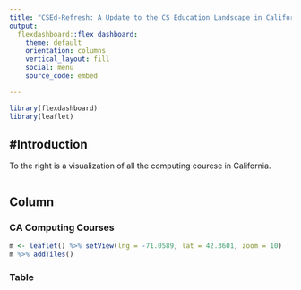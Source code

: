```yaml
---
title: "CSEd-Refresh: A Update to the CS Education Landscape in California"
output: 
  flexdashboard::flex_dashboard:
    theme: default
    orientation: columns
    vertical_layout: fill
    social: menu
    source_code: embed

---
```


```r
library(flexdashboard)
library(leaflet)
```

#Introduction {.sidebar}
-----------------------------------------------------------------------

To the right is a visualization of all the computing courese in California.

```r

```


Column {data-width=650 .tabset .tabset-fade}
-----------------------------------------------------------------------

### CA Computing Courses {data-icon="fa-list"}

```r
m <- leaflet() %>% setView(lng = -71.0589, lat = 42.3601, zoom = 10)
m %>% addTiles()
```

### Table {data-icon="fa-computer"}

```r

```


